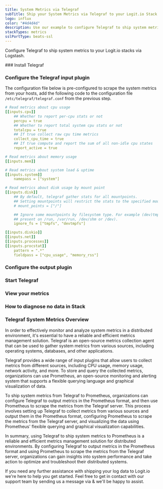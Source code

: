 ```yaml
---
title: System Metrics via Telegraf
subTitle: Ship your System Metrics via Telegraf to your Logit.io Stack
logo: influx
color: "#4d4d4d"
description: Use our example to configure Telegraf to ship system metrics to your Logit.io stacks. Configure Telegraf to send system metrics to Logstash or Elastic.
stackTypes: metrics
sslPortType: beats-ssl
---
```


Configure Telegraf to ship system metrics to your Logit.io stacks via Logstash.

<Steps>
  ### Install Telegraf

  <InstallTelegraf />

  ### Configure the Telegraf input plugin

  The configuration file below is pre-configured to scrape the system metrics from your hosts, add the following code to the configuration file `/etc/telegraf/telegraf.conf` from the previous step.

  ```yaml copy
  # Read metrics about cpu usage
  [[inputs.cpu]]
      ## Whether to report per-cpu stats or not
      percpu = true
      ## Whether to report total system cpu stats or not
      totalcpu = true
      ## If true collect raw cpu time metrics
      collect_cpu_time = true
      ## If true compute and report the sum of all non-idle cpu states
      report_active = true

  # Read metrics about memory usage
  [[inputs.mem]]

  # Read metrics about system load & uptime
  [[inputs.system]]
      namepass = ["system"]

  # Read metrics about disk usage by mount point
  [[inputs.disk]]
      ## By default, telegraf gather stats for all mountpoints.
      ## Setting mountpoints will restrict the stats to the specified mountpoints.
      # mount_points = ["/"]

      ## Ignore some mountpoints by filesystem type. For example (dev)tmpfs (usually
      ## present on /run, /var/run, /dev/shm or /dev).
      ignore_fs = ["tmpfs", "devtmpfs"]

  [[inputs.diskio]]
  [[inputs.net]]
  [[inputs.processes]]
  [[inputs.procstat]]
      pattern = ".*"
      fieldpass = ["cpu_usage", "memory_rss"]
  ```

  ### Configure the output plugin

  <TelegrafOutputPlugin />

  ### Start Telegraf

  <StartTelegraf />

  ### View your metrics
  <LaunchStack source="System_Metrics_via_Telegraf" utmMedium="metrics" utmCampaign="telegraf-system-metrics" />

  ### How to diagnose no data in Stack

  <DiagnoseNoData />

</Steps>

### Telegraf System Metrics Overview

In order to effectively monitor and analyze system metrics in a distributed environment, it's essential 
to have a reliable and efficient metrics management solution. Telegraf is an open-source metrics 
collection agent that can be used to gather system metrics from various sources, 
including operating systems, databases, and other applications.

Telegraf provides a wide range of input plugins that allow users to collect metrics from different sources, 
including CPU usage, memory usage, network activity, and more. To store and query the collected metrics, 
organizations can use Prometheus, an open-source monitoring and alerting system that 
supports a flexible querying language and graphical visualization of data.

To ship system metrics from Telegraf to Prometheus, organizations can configure Telegraf to 
output metrics in the Prometheus format, and then use Prometheus to scrape the metrics from the Telegraf server. 
This process involves setting up Telegraf to collect metrics from various sources and output them in the 
Prometheus format, configuring Prometheus to scrape the metrics from the Telegraf server, and 
visualizing the data using Prometheus' flexible querying and graphical visualization capabilities.

In summary, using Telegraf to ship system metrics to Prometheus is a reliable and efficient metrics 
management solution for distributed environments. By configuring Telegraf to output metrics in the 
Prometheus format and using Prometheus to scrape the metrics from the Telegraf server, organizations 
can gain insights into system performance and take action to optimize and troubleshoot their distributed systems.

If you need any further assistance with shipping your log data to Logit.io we're here to help you get started. 
Feel free to get in contact with our support team by sending us a message via <IntercomButton text="live chat" /> 
& we'll be happy to assist.